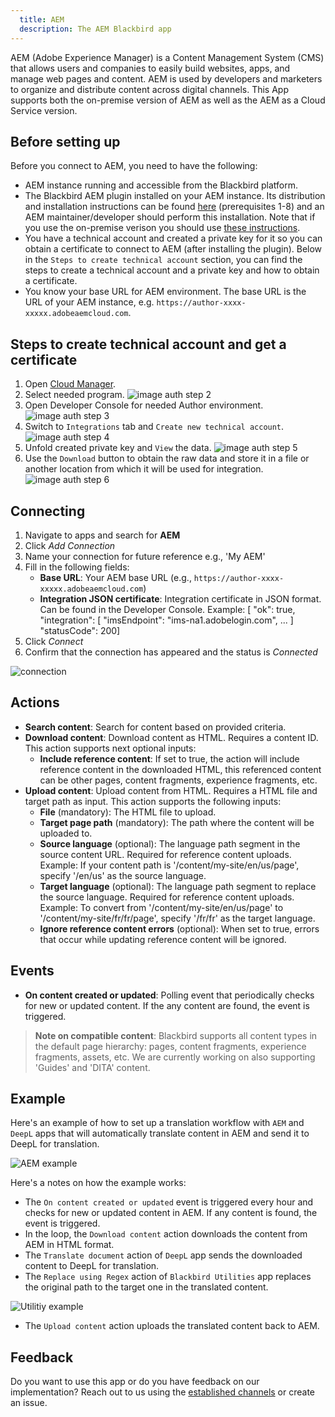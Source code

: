 ```yaml
---
  title: AEM
  description: The AEM Blackbird app
---
```


<LinkCard title="View on Github" target="_blank" href="https://github.com/bb-io/AdobeExperienceManager" icon="github" />

AEM (Adobe Experience Manager) is a Content Management System (CMS) that allows users and companies to easily build websites, apps, and manage web pages and content. AEM is used by developers and marketers to organize and distribute content across digital channels. This App supports both the on-premise version of AEM as well as the AEM as a Cloud Service version.

## Before setting up

Before you connect to AEM, you need to have the following:

- AEM instance running and accessible from the Blackbird platform.
- The Blackbird AEM plugin installed on your AEM instance. Its distribution and installation instructions can be found [here](https://github.com/bb-io/AEM) (prerequisites 1-8) and an AEM maintainer/developer should perform this installation. Note that if you use the on-premise verison you should use [these instructions](https://github.com/bb-io/AEM/blob/main-aem-on-prem/README.md).
- You have a technical account and created a private key for it so you can obtain a certificate to connect to AEM (after installing the plugin). Below in the `Steps to create technical account` section, you can find the steps to create a technical account and a private key and how to obtain a certificate.
- You know your base URL for AEM environment. The base URL is the URL of your AEM instance, e.g. `https://author-xxxx-xxxxx.adobeaemcloud.com`.

## Steps to create technical account and get a certificate

1. Open [Cloud Manager](https://experience.adobe.com/cloud-manager/landing.html).
2. Select needed program. 
![image auth step 2](https://raw.githubusercontent.com/bb-io/AdobeExperienceManager/main/docs/images/auth_step_2.png)
3. Open Developer Console for needed Author environment. 
![image auth step 3](https://raw.githubusercontent.com/bb-io/AdobeExperienceManager/main/docs/images/auth_step_3.png)
4. Switch to `Integrations` tab and `Create new technical account`. 
![image auth step 4](https://raw.githubusercontent.com/bb-io/AdobeExperienceManager/main/docs/images/auth_step_4.png)
5. Unfold created private key and `View` the data. 
![image auth step 5](https://raw.githubusercontent.com/bb-io/AdobeExperienceManager/main/docs/images/auth_step_5.png)
6. Use the `Download` button to obtain the raw data and store it in a file or another location from which it will be used for integration. 
![image auth step 6](https://raw.githubusercontent.com/bb-io/AdobeExperienceManager/main/docs/images/auth_step_6.png)

## Connecting

1. Navigate to apps and search for **AEM**
2. Click _Add Connection_
3. Name your connection for future reference e.g., 'My AEM'
4. Fill in the following fields:
   - **Base URL**: Your AEM base URL (e.g., `https://author-xxxx-xxxxx.adobeaemcloud.com`)
   - **Integration JSON certificate**: Integration certificate in JSON format. Can be found in the Developer Console. Example: [ "ok": true, "integration": [ "imsEndpoint": "ims-na1.adobelogin.com", ... ] "statusCode": 200]
5. Click _Connect_
6. Confirm that the connection has appeared and the status is _Connected_

![connection](https://raw.githubusercontent.com/bb-io/AdobeExperienceManager/main/docs/images/connection.png)

## Actions

- **Search content**: Search for content based on provided criteria.
- **Download content**: Download content as HTML. Requires a content ID. This action supports next optional inputs:
   - **Include reference content**: If set to true, the action will include reference content in the downloaded HTML, this referenced content can be other pages, content fragments, experience fragments, etc.
- **Upload content**: Upload content from HTML. Requires a HTML file and target path as input. This action supports the following inputs:
   - **File** (mandatory): The HTML file to upload.
   - **Target page path** (mandatory): The path where the content will be uploaded to.
   - **Source language** (optional): The language path segment in the source content URL. Required for reference content uploads. Example: If your content path is '/content/my-site/en/us/page', specify '/en/us' as the source language.
   - **Target language** (optional): The language path segment to replace the source language. Required for reference content uploads. Example: To convert from '/content/my-site/en/us/page' to '/content/my-site/fr/fr/page', specify '/fr/fr' as the target language.
   - **Ignore reference content errors** (optional): When set to true, errors that occur while updating reference content will be ignored.

## Events

- **On content created or updated**: Polling event that periodically checks for new or updated content. If the any content are found, the event is triggered.

> **Note on compatible content**: Blackbird supports all content types in the default page hierarchy: pages, content fragments, experience fragments, assets, etc. We are currently working on also supporting 'Guides' and 'DITA' content.

## Example 

Here's an example of how to set up a translation workflow with `AEM` and `DeepL` apps that will automatically translate content in AEM and send it to DeepL for translation.

![AEM example](https://raw.githubusercontent.com/bb-io/AdobeExperienceManager/main/docs/images/aem_example.png)

Here's a notes on how the example works:
- The `On content created or updated` event is triggered every hour and checks for new or updated content in AEM. If any content is found, the event is triggered.
- In the loop, the `Download content` action downloads the content from AEM in HTML format.
- The `Translate document` action of `DeepL` app sends the downloaded content to DeepL for translation. 
- The `Replace using Regex` action of `Blackbird Utilities` app replaces the original path to the target one in the translated content.

![Utilitiy example](https://raw.githubusercontent.com/bb-io/AdobeExperienceManager/main/docs/images/utility_example.png)

- The `Upload content` action uploads the translated content back to AEM.

## Feedback

Do you want to use this app or do you have feedback on our implementation? Reach out to us using the [established channels](https://www.blackbird.io/) or create an issue.

